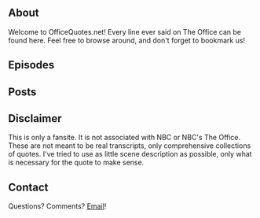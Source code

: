 ## About
Welcome to OfficeQuotes.net! Every line ever said on The Office can be found here. Feel free to browse around, and don't forget to bookmark us!

## Episodes
<EpisodeList />

## Posts
<PostList />

## Disclaimer
This is only a fansite. It is not associated with NBC or NBC's The Office. These are not meant to be real transcripts, only comprehensive collections of quotes. I've tried to use as little scene description as possible, only what is necessary for the quote to make sense.

## Contact
Questions? Comments? [Email](mailto:officequotes@gmail.com)!